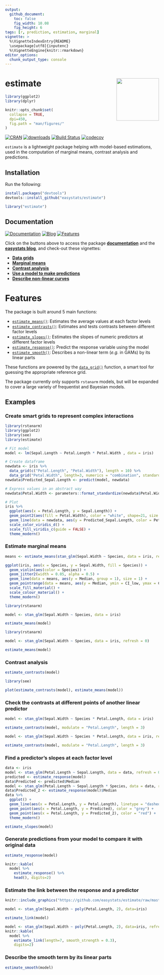 ```yaml
---
output: 
  github_document:
    toc: false
    fig_width: 10.08
    fig_height: 6
tags: [r, prediction, estimation, marginal]
vignette: >
  %\VignetteIndexEntry{README}
  \usepackage[utf8]{inputenc}
  %\VignetteEngine{knitr::rmarkdown}
editor_options: 
  chunk_output_type: console
---
```


# estimate <img src='man/figures/logo.png' align="right" height="139" />

```r
library(ggplot2)
library(dplyr)

knitr::opts_chunk$set(
  collapse = TRUE,
  dpi=450,
  fig.path = "man/figures/"
)
```


[![CRAN](http://www.r-pkg.org/badges/version/estimate)](https://cran.r-project.org/package=estimate)
[![downloads](http://cranlogs.r-pkg.org/badges/estimate)](https://cran.r-project.org/package=estimate)
[![Build Status](https://travis-ci.org/easystats/estimate.svg?branch=master)](https://travis-ci.org/easystats/estimate)
[![codecov](https://codecov.io/gh/easystats/estimate/branch/master/graph/badge.svg)](https://codecov.io/gh/easystats/estimate)



`estimate` is a lightweight package helping with model-based estimations, used in the computation of marginal means, contrast analysis and predictions.


## Installation


Run the following:

```r
install.packages("devtools")
devtools::install_github("easystats/estimate")
```
```r
library("estimate")
```

## Documentation

[![Documentation](https://img.shields.io/badge/documentation-estimate-orange.svg?colorB=E91E63)](https://easystats.github.io/estimate/)
[![Blog](https://img.shields.io/badge/blog-easystats-orange.svg?colorB=FF9800)](https://easystats.github.io/blog/posts/)
[![Features](https://img.shields.io/badge/features-estimate-orange.svg?colorB=2196F3)](https://easystats.github.io/estimate/reference/index.html)

Click on the buttons above to access the package [**documentation**](https://easystats.github.io/estimate/) and the [**easystats blog**](https://easystats.github.io/blog/posts/), and check-out these vignettes:

- [**Data grids**](https://easystats.github.io/estimate/articles/data_grid.html)
- [**Marginal means**](https://easystats.github.io/estimate/articles/estimate_means.html)
- [**Contrast analysis**](https://easystats.github.io/estimate/articles/estimate_contrasts.html)
- [**Use a model to make predictions**](https://easystats.github.io/estimate/articles/estimate_response.html)
- [**Describe non-linear curves**](https://easystats.github.io/estimate/articles/estimate_smooth.html)

# Features

The package is built around 5 main functions:

- [`estimate_means()`](https://easystats.github.io/estimate/reference/estimate_means.html): Estimates the average values at each factor levels
- [`estimate_contrasts()`](https://easystats.github.io/estimate/reference/estimate_contrasts.html): Estimates and tests contrasts between different factor levels
- [`estimate_slopes()`](https://easystats.github.io/estimate/reference/estimate_slopes.html): Estimates the slopes of numeric predictors at different factor levels
- [`estimate_response()`](https://easystats.github.io/estimate/reference/estimate_response.html): Predict the response variable using the model
- [`estimate_smooth()`](https://easystats.github.io/estimate/reference/estimate_smooth.html): Describes a non-linear term (*e.g.* in GAMs) by its linear parts

These functions are powered by the [`data_grid()`](https://easystats.github.io/estimate/reference/data_grid.html) function, a smart tool for guessing the appropriate reference grid.

The package currently only supports `rstanarm` models, but will be expanded to cover a large variety of frequentist and Bayesian models.

## Examples

### Create smart grids to represent complex interactions

```r
library(rstanarm)
library(ggplot2)
library(see)
library(estimate)

# Fit model
model <- lm(Sepal.Length ~ Petal.Length * Petal.Width , data = iris)

# Create dataframe
newdata <- iris %>% 
  data_grid(c("Petal.Length", "Petal.Width"), length = 10) %>% 
  data_grid("Petal.Width", length=3, numerics = "combination", standardize = TRUE)
newdata$Predicted_Sepal.Length <- predict(model, newdata)

# Express values in an abstract way
newdata$Petal.Width <- parameters::format_standardize(newdata$Petal.Width, reference = iris$Petal.Width)

# Plot
iris %>% 
  ggplot(aes(x = Petal.Length, y = Sepal.Length)) +
  geom_point2(aes(fill = Petal.Width), color = "white", shape=21, size = 5) +  # Only shapes from 21 to 25 have a fill aesthetic
  geom_line(data = newdata, aes(y = Predicted_Sepal.Length, color = Petal.Width), size = 1) + 
  scale_color_viridis_d() +
  scale_fill_viridis_c(guide = FALSE) +
  theme_modern()
```

### Estimate marginal means

```r
means <- estimate_means(stan_glm(Sepal.Width ~ Species, data = iris, refresh = 0))

ggplot(iris, aes(x = Species, y = Sepal.Width, fill = Species)) +
  geom_violin(aes(color = Species)) +
  geom_jitter2(width = 0.05, alpha = 0.5) +
  geom_line(data = means, aes(y = Median, group = 1), size = 1) +
  geom_pointrange(data = means, aes(y = Median, ymin = CI_low, ymax = CI_high), size = 1, color = "white") +
  scale_fill_material() +
  scale_colour_material() +
  theme_modern()
```


```r
library(rstanarm)

model <- stan_glm(Sepal.Width ~ Species, data = iris)

estimate_means(model)
```
```r
library(rstanarm)

model <- stan_glm(Sepal.Width ~ Species, data = iris, refresh = 0)

estimate_means(model)
```

### Contrast analysis
```r
estimate_contrasts(model)
```

```r
library(see)

plot(estimate_contrasts(model), estimate_means(model))
```

### Check the contrasts at different points of another linear predictor

```r
model <- stan_glm(Sepal.Width ~ Species * Petal.Length, data = iris)

estimate_contrasts(model, modulate = "Petal.Length", length = 3)
```
```r
model <- stan_glm(Sepal.Width ~ Species * Petal.Length, data = iris, refresh = 0)

estimate_contrasts(model, modulate = "Petal.Length", length = 3)
```



### Find a predictor's slopes at each factor level



```r
data <- iris
model <- stan_glm(Petal.Length ~ Sepal.Length, data = data, refresh = 0)
predicted <- estimate_response(model)
data$Predicted <- predicted$Median
model <- stan_glm(Petal.Length ~ Sepal.Length * Species, data = data, refresh = 0, chains = 2, iter = 1000)
data$Predicted_2 <- estimate_response(model)$Median
data %>% 
  ggplot() +
  geom_line(aes(x = Petal.Length, y = Petal.Length), linetype = "dashed") +
  geom_point(aes(x = Petal.Length, y = Predicted), color = "grey") +
  geom_point(aes(x = Petal.Length, y = Predicted_2), color = "red") +
  theme_modern()
```



```r
estimate_slopes(model)
```


### Generate predictions from your model to compare it with original data
```r
estimate_response(model)
```
```r
knitr::kable(
  model %>% 
    estimate_response() %>% 
    head(), digits=2)
```

### Estimate the link between the response and a predictor

```r
knitr::include_graphics("https://github.com/easystats/estimate/raw/master/man/figures/gganimate_figure.gif")
```

```r
model <- stan_glm(Sepal.Width ~ poly(Petal.Length, 2), data=iris)

estimate_link(model)
```
```r
model <- stan_glm(Sepal.Width ~ poly(Petal.Length, 2), data=iris, refresh = 0)
knitr::kable(
  model %>% 
    estimate_link(length=7, smooth_strength = 0.3),
    digits=2)
```

### Describe the smooth term by its linear parts
```r
estimate_smooth(model)
```